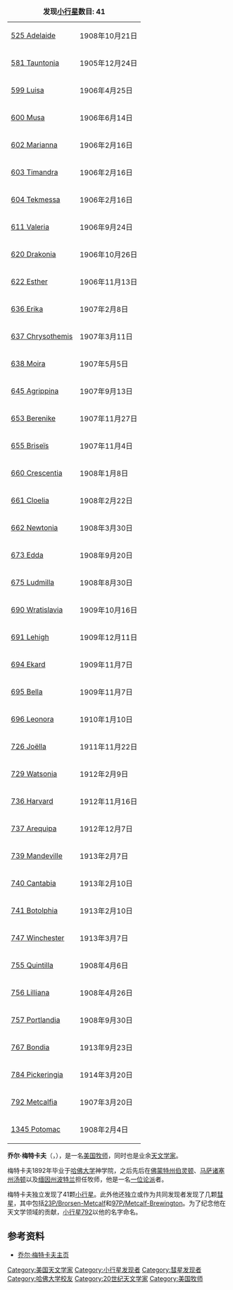 {| class="wikitable" align="right" style="margin: 1em; margin-top: 0;"
|+ '''发现[[小行星|小行星]]数目: 41'''
| [[525_Adelaide|525 Adelaide]] || 1908年10月21日
|-
| [[581_Tauntonia|581 Tauntonia]] || 1905年12月24日
|-
| [[599_Luisa|599 Luisa]] || 1906年4月25日
|-
| [[600_Musa|600 Musa]] || 1906年6月14日
|-
| [[602_Marianna|602 Marianna]] || 1906年2月16日
|-
| [[603_Timandra|603 Timandra]] || 1906年2月16日
|-
| [[604_Tekmessa|604 Tekmessa]] || 1906年2月16日
|-
| [[611_Valeria|611 Valeria]] || 1906年9月24日
|-
| [[620_Drakonia|620 Drakonia]] || 1906年10月26日
|-
| [[622_Esther|622 Esther]] || 1906年11月13日
|-
| [[636_Erika|636 Erika]] || 1907年2月8日
|-
| [[637_Chrysothemis|637 Chrysothemis]] || 1907年3月11日
|-
| [[638_Moira|638 Moira]] || 1907年5月5日
|-
| [[645_Agrippina|645 Agrippina]] || 1907年9月13日
|-
| [[653_Berenike|653 Berenike]] || 1907年11月27日
|-
| [[655_Briseïs|655 Briseïs]] || 1907年11月4日
|-
| [[660_Crescentia|660 Crescentia]] || 1908年1月8日
|-
| [[661_Cloelia|661 Cloelia]] || 1908年2月22日
|-
| [[662_Newtonia|662 Newtonia]] || 1908年3月30日
|-
| [[673_Edda|673 Edda]] || 1908年9月20日
|-
| [[675_Ludmilla|675 Ludmilla]] || 1908年8月30日
|-
| [[690_Wratislavia|690 Wratislavia]] || 1909年10月16日
|-
| [[691_Lehigh|691 Lehigh]] || 1909年12月11日
|-
| [[694_Ekard|694 Ekard]] || 1909年11月7日
|-
| [[695_Bella|695 Bella]] || 1909年11月7日
|-
| [[696_Leonora|696 Leonora]] ||1910年1月10日
|-
| [[726_Joëlla|726 Joëlla]] || 1911年11月22日
|-
| [[729_Watsonia|729 Watsonia]] || 1912年2月9日
|-
| [[736_Harvard|736 Harvard]] || 1912年11月16日
|-
| [[737_Arequipa|737 Arequipa]] || 1912年12月7日
|-
| [[739_Mandeville|739 Mandeville]] || 1913年2月7日
|-
| [[740_Cantabia|740 Cantabia]] || 1913年2月10日
|-
| [[741_Botolphia|741 Botolphia]] || 1913年2月10日
|-
| [[747_Winchester|747 Winchester]] || 1913年3月7日
|-
| [[755_Quintilla|755 Quintilla]] || 1908年4月6日
|-
| [[756_Lilliana|756 Lilliana]] ||1908年4月26日
|-
| [[757_Portlandia|757 Portlandia]] || 1908年9月30日
|-
| [[767_Bondia|767 Bondia]] || 1913年9月23日
|-
| [[784_Pickeringia|784 Pickeringia]] || 1914年3月20日
|-
| [[792_Metcalfia|792 Metcalfia]] || 1907年3月20日
|-
| [[1345_Potomac|1345 Potomac]] || 1908年2月4日
|}
'''乔尔·梅特卡夫'''（'''{{lang-en|Joel Hastings Metcalf}}'''，{{bd|1866年|1月4日|1925年|2月23日|catIdx=Metcalf, Joel Hastings}}），是一名[[美国|美国]][[牧师|牧师]]，同时也是业余[[天文学家|天文学家]]。

梅特卡夫1892年毕业于[[哈佛大学|哈佛大学]]神学院，之后先后在[[佛蒙特州|佛蒙特州]][[伯灵顿_(佛蒙特州)|伯灵顿]]、[[马萨诸塞州|马萨诸塞州]][[汤顿_(马萨诸塞州)|汤顿]]以及[[缅因州|缅因州]][[波特兰_(缅因州)|波特兰]]担任牧师，他是一名[[一位论派|一位论派]]者。

梅特卡夫独立发现了41颗[[小行星|小行星]]。此外他还独立或作为共同发现者发现了几颗[[彗星|彗星]]，其中包括[[23P/Brorsen-Metcalf|23P/Brorsen-Metcalf]]和[[97P/Metcalf-Brewington|97P/Metcalf-Brewington]]。为了纪念他在天文学领域的贡献，[[小行星792|小行星792]]以他的名字命名。

==参考资料==
* [https://web.archive.org/web/20040409103805/http://personal.tmlp.com/richard/metcalf.htm 乔尔·梅特卡夫主页]

{{Authority control}}
{{DEFAULTSORT:Metcalf, Joel Hastings}}
[[Category:美国天文学家|Category:美国天文学家]]
[[Category:小行星发现者|Category:小行星发现者]]
[[Category:彗星发现者|Category:彗星发现者]]
[[Category:哈佛大学校友|Category:哈佛大学校友]]
[[Category:20世纪天文学家|Category:20世纪天文学家]]
[[Category:美国牧师|Category:美国牧师]]